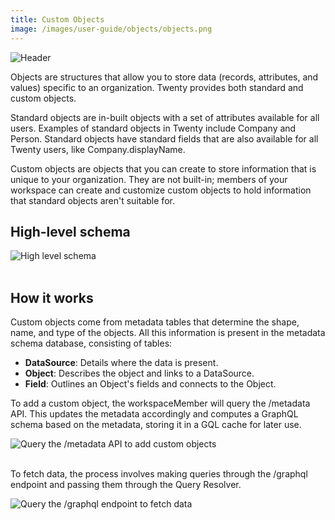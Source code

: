 ```yaml
---
title: Custom Objects
image: /images/user-guide/objects/objects.png
---
```

<Frame>
  <img src="/images/user-guide/objects/objects.png" alt="Header" />
</Frame>

Objects are structures that allow you to store data (records, attributes, and values) specific to an organization. Twenty provides both standard and custom objects.

Standard objects are in-built objects with a set of attributes available for all users. Examples of standard objects in Twenty include Company and Person. Standard objects have standard fields that are also available for all Twenty users, like Company.displayName.

Custom objects are objects that you can create to store information that is unique to your organization. They are not built-in; members of your workspace can create and customize custom objects to hold information that standard objects aren't suitable for. 


## High-level schema 

<div style={{textAlign: 'center'}}>
    <img src="/images/docs/server/custom-object-schema.png" alt="High level schema" />
</div>

<br/>

## How it works

Custom objects come from metadata tables that determine the shape, name, and type of the objects. All this information is present in the metadata schema database, consisting of tables:

- **DataSource**: Details where the data is present.
- **Object**: Describes the object and links to a DataSource.
- **Field**: Outlines an Object's fields and connects to the Object.

To add a custom object, the workspaceMember will query the /metadata API. This updates the metadata accordingly and computes a GraphQL schema based on the metadata, storing it in a GQL cache for later use.
<div style={{textAlign: 'center'}}>
    <img src="/images/docs/server/add-custom-objects.jpeg" alt="Query the /metadata API to add custom objects" />
</div>

<br/>

To fetch data, the process involves making queries through the /graphql endpoint and passing them through the Query Resolver.
<div style={{textAlign: 'center'}}>
    <img src="/images/docs/server/custom-object-schema.png" alt="Query the /graphql endpoint to fetch data" />
</div>


